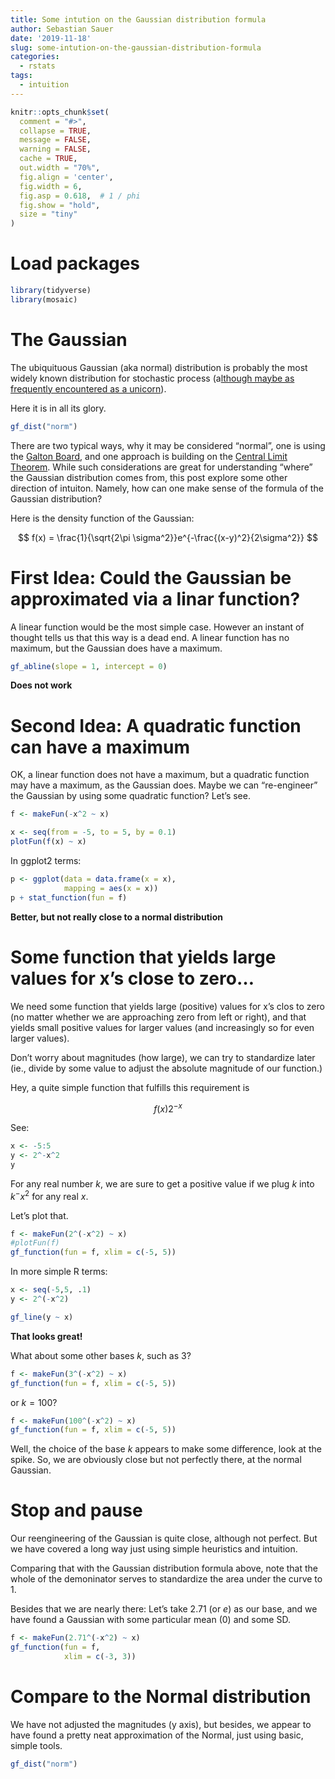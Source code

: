 ```yaml
---
title: Some intution on the Gaussian distribution formula
author: Sebastian Sauer
date: '2019-11-18'
slug: some-intution-on-the-gaussian-distribution-formula
categories:
  - rstats
tags:
  - intuition
---
```




```r
knitr::opts_chunk$set(
  comment = "#>",
  collapse = TRUE,
  message = FALSE,
  warning = FALSE,
  cache = TRUE,
  out.width = "70%",
  fig.align = 'center',
  fig.width = 6,
  fig.asp = 0.618,  # 1 / phi
  fig.show = "hold",
  size = "tiny"
)
```



# Load packages

```r
library(tidyverse)
library(mosaic)
```


# The Gaussian

The ubiquituous Gaussian (aka normal) distribution is probably the most widely known distribution for stochastic process (a[lthough maybe as frequently encountered as a unicorn](https://psycnet.apa.org/record/1989-14214-001)).

Here it is in all its glory.


```r
gf_dist("norm")
```


There are two typical ways, why it may be considered "normal", one is using the [Galton Board](https://www.edumedia-sciences.com/en/media/905-galton-board), and one approach is building on the [Central Limit Theorem](https://en.wikipedia.org/wiki/Central_limit_theorem). While such considerations are great for understanding "where" the Gaussian distribution comes from, this post explore some other direction of intuiton. Namely, how can one make sense of the formula of the Gaussian distribution?


Here is the density function of the Gaussian:

$$
f(x) = \frac{1}{\sqrt{2\pi \sigma^2}}e^{-\frac{(x-y)^2}{2\sigma^2}}
$$



# First Idea: Could the Gaussian be approximated via a linar function?

A linear function would be the most simple case. However an instant of thought tells us that this way is a dead end. A linear function has no maximum, but the Gaussian does have a maximum.

```r
gf_abline(slope = 1, intercept = 0)
```


**Does not work**


# Second Idea: A quadratic function can have a maximum


OK, a linear function does not have a maximum, but a quadratic function may have a maximum, as the Gaussian does. Maybe we can "re-engineer" the Gaussian by using some quadratic function? Let's see.


```r
f <- makeFun(-x^2 ~ x)

x <- seq(from = -5, to = 5, by = 0.1)
plotFun(f(x) ~ x)

```


In ggplot2 terms:

```r
p <- ggplot(data = data.frame(x = x), 
            mapping = aes(x = x))
p + stat_function(fun = f)
```


**Better, but not really close to a normal distribution**



# Some function that yields large values for x's close to zero...


We need some function that yields large (positive) values for x's clos to zero (no matter whether we are approaching zero from left or right), and that yields small positive values for larger values (and increasingly so for even larger values).

Don't worry about magnitudes (how large), we can try to standardize later (ie., divide by some value to adjust the absolute magnitude of our function.)


Hey, a quite simple function that fulfills this requirement is 

$$
f(x) 2^{-x}
$$


See:

```r
x <- -5:5
y <- 2^-x^2
y
```


For any real number $k$, we are sure to get a positive value if we plug $k$ into $k^-x^2$ for any real $x$.


Let's plot that.


```r
f <- makeFun(2^(-x^2) ~ x)
#plotFun(f)
gf_function(fun = f, xlim = c(-5, 5))
```


In more simple R terms:

```r
x <- seq(-5,5, .1)
y <- 2^(-x^2)

gf_line(y ~ x)
```

**That looks great!**


What about some other bases $k$, such as 3?


```r
f <- makeFun(3^(-x^2) ~ x)
gf_function(fun = f, xlim = c(-5, 5))
```


or $k=100$?


```r
f <- makeFun(100^(-x^2) ~ x)
gf_function(fun = f, xlim = c(-5, 5))
```


Well, the choice of the base $k$ appears to make some difference, look at the spike. So, we are obviously close but not perfectly there, at the normal Gaussian.


# Stop and pause

Our reengineering of the Gaussian is quite close, although not perfect. But we have covered a long way just using simple heuristics and intuition.

Comparing that with the Gaussian distribution formula above, note that the whole of the demoninator serves to standardize the area under the curve to 1.

Besides that we are nearly there: Let's take 2.71 (or $e$) as our base, and we have found a Gaussian with some particular mean (0) and some SD.




```r
f <- makeFun(2.71^(-x^2) ~ x)
gf_function(fun = f, 
            xlim = c(-3, 3))
```


# Compare to the Normal distribution

We have not adjusted the magnitudes (y axis), but besides, we appear to have found a pretty neat approximation of the Normal, just using basic, simple tools.

```r
gf_dist("norm")
```

